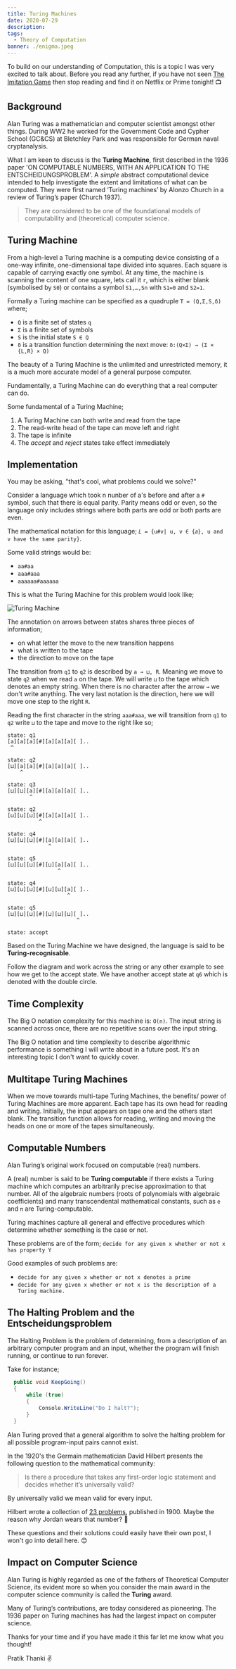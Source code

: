 ```yaml
---
title: Turing Machines
date: 2020-07-29
description: 
tags:
  - Theory of Computation
banner: ./enigma.jpeg
---
```


To build on our understanding of Computation, this is a topic I was very excited to talk about. Before you read any further, if 
you have not seen [The Imitation Game](https://www.youtube.com/watch?v=nuPZUUED5uk) then stop reading and find it on Netflix or 
Prime tonight! 📺


## Background

Alan Turing was a mathematician and computer scientist amongst other things. During WW2 he worked for the Government Code and 
Cypher School (GC&CS) at Bletchley Park and was responsible for German naval cryptanalysis.

What I am keen to discuss is the **Turing Machine**, first described in the 1936 paper 'ON COMPUTABLE NUMBERS, WITH AN APPLICATION 
TO THE ENTSCHEIDUNGSPROBLEM'. A _simple_ abstract computational device intended to help investigate the extent and limitations of 
what can be computed. They were first named ‘Turing machines’ by Alonzo Church in a review of Turing’s paper (Church 1937).

> They are considered to be one of the foundational models of computability and (theoretical) computer science.


## Turing Machine

From a high-level a Turing machine is a computing device consisting of a one-way infinite, one-dimensional tape divided into 
squares. Each square is capable of carrying exactly one symbol. At any time, the machine is scanning the content of one square, 
lets call it `r`, which is either blank (symbolised by `S0`) or contains a symbol `S1,…,Sn` with `S1=0` and `S2=1`.

Formally a Turing machine can be specified as a quadruple `T = (Q,Σ,S,δ)` where;
- `Q` is a finite set of states `q`
- `Σ` is a finite set of symbols
- `S` is the initial state `S ∈ Q`
- `δ` is a transition function determining the next move: `δ:(Q×Σ) → (Σ × {L,R} × Q)`

The beauty of a Turing Machine is the unlimited and unrestricted memory, it is a much more accurate model of a general purpose 
computer.

Fundamentally, a Turing Machine can do everything that a real computer can do. 

Some fundamental of a Turing Machine; 
1. A Turing Machine can both write and read from the tape
2. The read-write head of the tape can move left and right
3. The tape is infinite
4. The _accept_ and _reject_ states take effect immediately


## Implementation

You may be asking, "that's cool, what problems could we solve?"

Consider a language which took n nunber of a's before and after a `#` symbol, such that there is equal parity. Parity means odd or even, 
so the language only includes strings where both parts are odd or both parts are even.

The mathematical notation for this language; `𝐿 = {u#v| u, v ∈ {𝑎}, u and v have the same parity}`.

Some valid strings would be:
- `aa#aa`
- `aaa#aaa`
- `aaaaaa#aaaaaa`

This is what the Turing Machine for this problem would look like;

![Turing Machine](./turing-machine.png)

The annotation on arrows between states shares three pieces of information;
- on what letter the move to the new transition happens 
- what is written to the tape
- the direction to move on the tape 

The transition from `q1` to `q2` is described by `a → ⊔, R`. Meaning we move to state `q2` when we read `a` on the tape. We will 
write `⊔` to the tape which denotes an empty string. When there is no character after the arrow `→` we don't write anything. 
The very last notation is the direction, here we will move one step to the right `R`.

Reading the first character in the string `aaa#aaa`, we will transition from `q1` to `q2` write `⊔` to the tape and move to the 
right like so;

```
state: q1
[a][a][a][#][a][a][a][ ]..
 ^

state: q2
[⊔][a][a][#][a][a][a][ ]..
    ^

state: q3
[⊔][⊔][a][#][a][a][a][ ]..
       ^

state: q2
[⊔][⊔][⊔][#][a][a][a][ ]..
          ^

state: q4
[⊔][⊔][⊔][#][a][a][a][ ]..
             ^

state: q5
[⊔][⊔][⊔][#][⊔][a][a][ ]..
                ^

state: q4
[⊔][⊔][⊔][#][⊔][⊔][a][ ]..
                   ^

state: q5
[⊔][⊔][⊔][#][⊔][⊔][⊔][ ]..
                      ^

state: accept

```

Based on the Turing Machine we have designed, the language is said to be **Turing-recognisable**.

Follow the diagram and work across the string or any other example to see how we get to the accept state. We have another accept 
state at `q6` which is denoted with the double circle.


## Time Complexity

The Big O notation complexity for this machine is: `O(n)`. The input string is scanned across once, there are no repetitive 
scans over the input string.

The Big O notation and time complexity to describe algorithmic performance is something I will write about in a future post. 
It's an interesting topic I don't want to quickly cover.


## Multitape Turing Machines

When we move towards multi-tape Turing Machines, the benefits/ power of Turing Machines are more apparent. Each tape has its own 
head for reading and writing. Initially, the input appears on tape one and the others start blank. The transition function allows 
for reading, writing and moving the heads on one or more of the tapes simultaneously.


## Computable Numbers 

Alan Turing’s original work focused on computable (real) numbers.

A (real) number is said to be **Turing computable** if there exists a Turing machine which computes an arbitrarily precise 
approximation to that number. All of the algebraic numbers (roots of polynomials with algebraic coefficients) and many 
transcendental mathematical constants, such as `e` and `π` are Turing-computable.

Turing machines capture all general and effective procedures which determine whether something is the case or not. 

These problems are of the form; `decide for any given x whether or not x has property Y`

Good examples of such problems are:
- `decide for any given x whether or not x denotes a prime`
- `decide for any given x whether or not x is the description of a Turing machine.`


## The Halting Problem and the Entscheidungsproblem

The Halting Problem is the problem of determining, from a description of an arbitrary computer program and an input, whether 
the program will finish running, or continue to run forever. 

Take for instance;

```cs
  public void KeepGoing()
  {
      while (true)
      {
          Console.WriteLine("Do I halt?");
      }
  }
```

Alan Turing proved that a general algorithm to solve the halting problem for all possible program-input pairs cannot exist.

In the 1920's the Germain mathematician David Hilbert presents the following question to the mathematical community: 
> Is there a procedure that takes any first-order logic statement and decides whether it’s universally valid?

By universally valid we mean valid for every input.

Hilbert wrote a collection of [23 problems](https://en.wikipedia.org/wiki/Hilbert%27s_problems), published in 1900. 
Maybe the reason why Jordan wears that number? 👀

These questions and their solutions could easily have their own post, I won't go into detail here. 😊


## Impact on Computer Science

Alan Turing is highly regarded as one of the fathers of Theoretical Computer Science, its evident more so when you consider 
the main award in the computer science community is called the **Turing** award.

Many of Turing’s contributions, are today considered as pioneering. The 1936 paper on Turing machines has had the largest impact 
on computer science.

Thanks for your time and if you have made it this far let me know what you thought! 

Pratik Thanki ✌️
